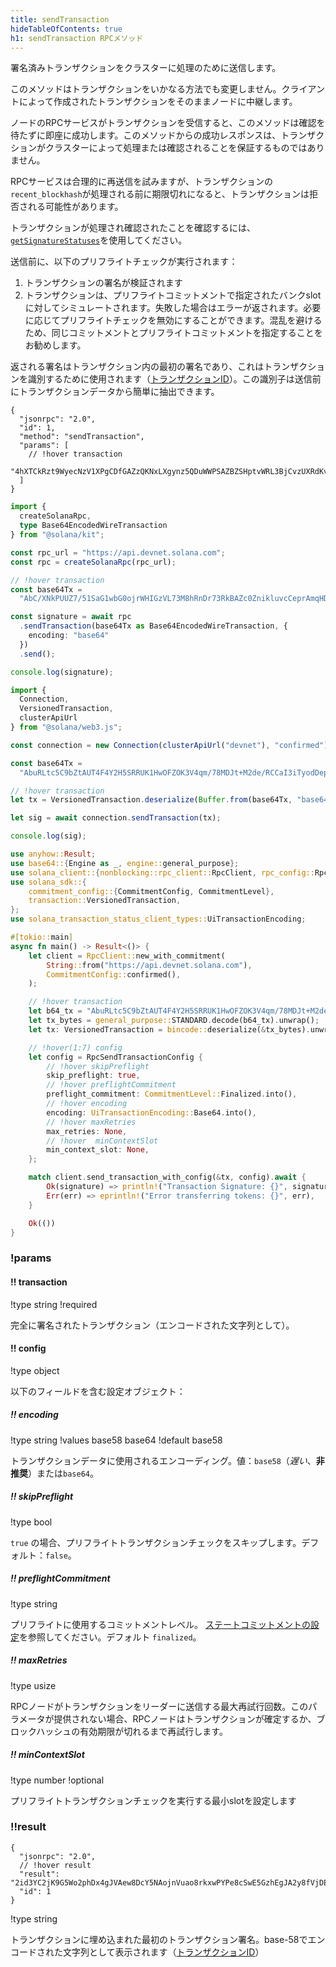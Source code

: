 ```yaml
---
title: sendTransaction
hideTableOfContents: true
h1: sendTransaction RPCメソッド
---
```


署名済みトランザクションをクラスターに処理のために送信します。

このメソッドはトランザクションをいかなる方法でも変更しません。クライアントによって作成されたトランザクションをそのままノードに中継します。

ノードのRPCサービスがトランザクションを受信すると、このメソッドは確認を待たずに即座に成功します。このメソッドからの成功レスポンスは、トランザクションがクラスターによって処理または確認されることを保証するものではありません。

RPCサービスは合理的に再送信を試みますが、トランザクションの`recent_blockhash`が処理される前に期限切れになると、トランザクションは拒否される可能性があります。

トランザクションが処理され確認されたことを確認するには、[`getSignatureStatuses`](/docs/rpc/http/getsignaturestatuses)を使用してください。

送信前に、以下のプリフライトチェックが実行されます：

1. トランザクションの署名が検証されます
2. トランザクションは、プリフライトコミットメントで指定されたバンクslotに対してシミュレートされます。失敗した場合はエラーが返されます。必要に応じてプリフライトチェックを無効にすることができます。混乱を避けるため、同じコミットメントとプリフライトコミットメントを指定することをお勧めします。

返される署名はトランザクション内の最初の署名であり、これはトランザクションを識別するために使用されます（[トランザクションID](/docs/references/terminology#transaction-id)）。この識別子は送信前にトランザクションデータから簡単に抽出できます。

<APIMethod>

```jsonc !!request curl
{
  "jsonrpc": "2.0",
  "id": 1,
  "method": "sendTransaction",
  "params": [
    // !hover transaction
    "4hXTCkRzt9WyecNzV1XPgCDfGAZzQKNxLXgynz5QDuWWPSAZBZSHptvWRL3BjCvzUXRdKvHL2b7yGrRQcWyaqsaBCncVG7BFggS8w9snUts67BSh3EqKpXLUm5UMHfD7ZBe9GhARjbNQMLJ1QD3Spr6oMTBU6EhdB4RD8CP2xUxr2u3d6fos36PD98XS6oX8TQjLpsMwncs5DAMiD4nNnR8NBfyghGCWvCVifVwvA8B8TJxE1aiyiv2L429BCWfyzAme5sZW8rDb14NeCQHhZbtNqfXhcp2tAnaAT"
  ]
}
```

```ts !!request title="Kit"
import {
  createSolanaRpc,
  type Base64EncodedWireTransaction
} from "@solana/kit";

const rpc_url = "https://api.devnet.solana.com";
const rpc = createSolanaRpc(rpc_url);

// !hover transaction
const base64Tx =
  "AbC/XNkPUUZ7/51SaG1wbG0ojrWHIGzVL73M8hRnDr73RkBAZc0ZnikluvcCeprAmqHDJrcPxPUbvEJMVBIiVQeAAQABAzfDSQC/GjcggrLsDpYz7jAlT+Gca846HqtFb8UQMM9cCWPIi4AX32PV8HrY7/1WgoRc3IATttceZsUMeQ1qx7UAAAAAAAAAAAAAAAAAAAAAAAAAAAAAAAAAAAAAAAAAAIgsVWEgMTiOYp63gTtuYGw+izfm6wKQdivpiXQBpNnYAQICAAEMAgAAAEBCDwAAAAAAAA==";

const signature = await rpc
  .sendTransaction(base64Tx as Base64EncodedWireTransaction, {
    encoding: "base64"
  })
  .send();

console.log(signature);
```

```ts !!request title="web3.js"
import {
  Connection,
  VersionedTransaction,
  clusterApiUrl
} from "@solana/web3.js";

const connection = new Connection(clusterApiUrl("devnet"), "confirmed");

const base64Tx =
  "AbuRLtc5C9bZtAUT4F4Y2H5SRRUK1HwOFZOK3V4qm/78MDJt+M2de/RCCaI3iTyodDepmrkUWbss0XRHS0lk5AOAAQABAzfDSQC/GjcggrLsDpYz7jAlT+Gca846HqtFb8UQMM9cCWPIi4AX32PV8HrY7/1WgoRc3IATttceZsUMeQ1qx7UAAAAAAAAAAAAAAAAAAAAAAAAAAAAAAAAAAAAAAAAAAD2dTRgcJmzcoGH1R3c2WqtHah2H19KvbC1p6BxLDqfoAQICAAEMAgAAAADKmjsAAAAAAA==";

// !hover transaction
let tx = VersionedTransaction.deserialize(Buffer.from(base64Tx, "base64"));

let sig = await connection.sendTransaction(tx);

console.log(sig);
```

```rs !!request title="Rust"
use anyhow::Result;
use base64::{Engine as _, engine::general_purpose};
use solana_client::{nonblocking::rpc_client::RpcClient, rpc_config::RpcSendTransactionConfig};
use solana_sdk::{
    commitment_config::{CommitmentConfig, CommitmentLevel},
    transaction::VersionedTransaction,
};
use solana_transaction_status_client_types::UiTransactionEncoding;

#[tokio::main]
async fn main() -> Result<()> {
    let client = RpcClient::new_with_commitment(
        String::from("https://api.devnet.solana.com"),
        CommitmentConfig::confirmed(),
    );

    // !hover transaction
    let b64_tx = "AbuRLtc5C9bZtAUT4F4Y2H5SRRUK1HwOFZOK3V4qm/78MDJt+M2de/RCCaI3iTyodDepmrkUWbss0XRHS0lk5AOAAQABAzfDSQC/GjcggrLsDpYz7jAlT+Gca846HqtFb8UQMM9cCWPIi4AX32PV8HrY7/1WgoRc3IATttceZsUMeQ1qx7UAAAAAAAAAAAAAAAAAAAAAAAAAAAAAAAAAAAAAAAAAAD2dTRgcJmzcoGH1R3c2WqtHah2H19KvbC1p6BxLDqfoAQICAAEMAgAAAADKmjsAAAAAAA==";
    let tx_bytes = general_purpose::STANDARD.decode(b64_tx).unwrap();
    let tx: VersionedTransaction = bincode::deserialize(&tx_bytes).unwrap();

    // !hover(1:7) config
    let config = RpcSendTransactionConfig {
        // !hover skipPreflight
        skip_preflight: true,
        // !hover preflightCommitment
        preflight_commitment: CommitmentLevel::Finalized.into(),
        // !hover encoding
        encoding: UiTransactionEncoding::Base64.into(),
        // !hover maxRetries
        max_retries: None,
        // !hover  minContextSlot
        min_context_slot: None,
    };

    match client.send_transaction_with_config(&tx, config).await {
        Ok(signature) => println!("Transaction Signature: {}", signature),
        Err(err) => eprintln!("Error transferring tokens: {}", err),
    }

    Ok(())
}
```

### !params

#### !! transaction

!type string !required

完全に署名されたトランザクション（エンコードされた文字列として）。

#### !! config

!type object

以下のフィールドを含む設定オブジェクト：

##### !! encoding

!type string !values base58 base64 !default base58

トランザクションデータに使用されるエンコーディング。値：`base58`（_遅い_、**非推奨**）または`base64`。

##### !! skipPreflight

!type bool

`true`
の場合、プリフライトトランザクションチェックをスキップします。デフォルト：`false`。

##### !! preflightCommitment

!type string

プリフライトに使用するコミットメントレベル。
[ステートコミットメントの設定](/docs/rpc/index.mdx#configuring-state-commitment)を参照してください。デフォルト
`finalized`。

##### !! maxRetries

!type usize

RPCノードがトランザクションをリーダーに送信する最大再試行回数。このパラメータが提供されない場合、RPCノードはトランザクションが確定するか、ブロックハッシュの有効期限が切れるまで再試行します。

##### !! minContextSlot

!type number !optional

プリフライトトランザクションチェックを実行する最小slotを設定します

### !!result

```jsonc !response
{
  "jsonrpc": "2.0",
  // !hover result
  "result": "2id3YC2jK9G5Wo2phDx4gJVAew8DcY5NAojnVuao8rkxwPYPe8cSwE5GzhEgJA2y8fVjDEo6iR6ykBvDxrTQrtpb",
  "id": 1
}
```

!type string

トランザクションに埋め込まれた最初のトランザクション署名。base-58でエンコードされた文字列として表示されます（[トランザクションID](/docs/references/terminology#transaction-id)）

</APIMethod>
